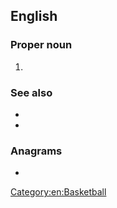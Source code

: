 ==English==
{{wikipedia|Women's National Basketball Association}}

===Proper noun===
{{en-proper noun}}

# {{io|lang=en|{{w|Women's National Basketball Association}}}}

===See also===
* {{l|en|FIBA}}
* {{l|en|NBA}}

===Anagrams===
* {{anagrams|en|a=abnw|bawn}}

[[Category:en:Basketball]]